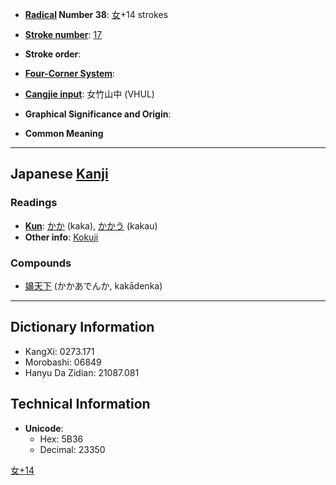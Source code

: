 * '''[[Wiktionary:Chinese radical index| Radical]] Number 38''': [[Wiktionary:Chinese radical index 女|女]]+14 strokes

* '''[[Wiktionary:Chinese total strokes index|Stroke number]]''': [[Wiktionary:Chinese total strokes index 17|17]]

* '''Stroke order''': 

* '''[[Wiktionary:Chinese four corner index|Four-Corner System]]''': 

* '''[[Wiktionary:Chinese Cangjie index|Cangjie input]]''': 女竹山中 (VHUL)

* '''Graphical Significance and Origin''': 

* '''Common Meaning'''

----

== Japanese [[Kanji]] ==

===Readings=== 
* '''[[Kun]]''': [[かか]] (kaka), [[かかう]] (kakau)
* '''Other info''': [[Kokuji]]
===Compounds===
*[[嬶天下]] (かかあでんか, kakādenka)
----

== Dictionary Information ==

* KangXi: 0273.171
* Morobashi: 06849
* Hanyu Da Zidian: 21087.081

== Technical Information ==

* '''Unicode''':
** Hex: 5B36
** Decimal: 23350

[[Category:CJKV Character articles lacking a common meaning|女+14]]